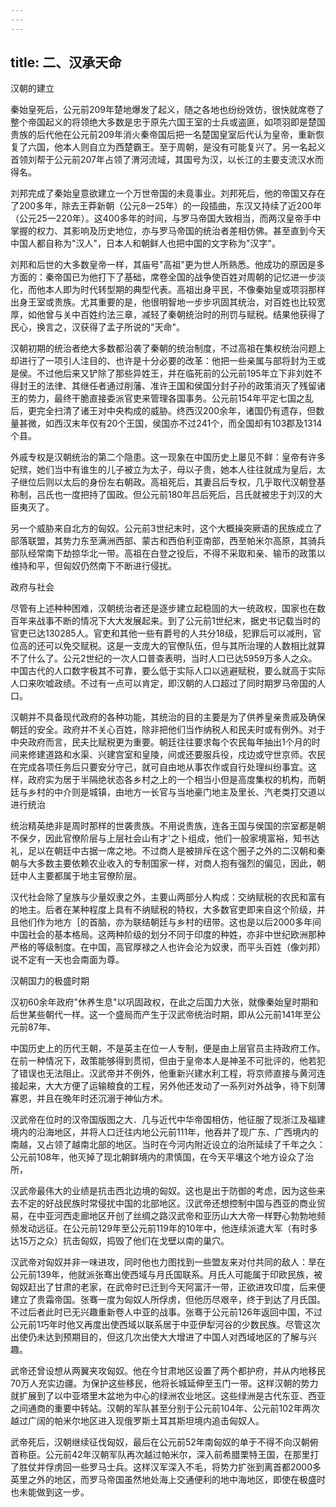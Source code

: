 ```yaml
---
---
---
```

title: 二、汉承天命
---



汉朝的建立

秦始皇死后，公元前209年楚地爆发了起义，随之各地也纷纷效仿，很快就席卷了整个帝国起义的将领绝大多数是忠于原先六国王室的士兵或盗匪，如项羽即是楚国贵族的后代他在公元前209年消火秦帝国后把一名楚国皇室后代认为皇帝，重新恢复了六国，他本人则自立为西楚霸王。至于周朝，是没有可能复兴了。另一名起义首领刘帮于公元前207年占领了渭河流域，其国号为汉，以长江的主要支流汉水而得名。

刘邦完成了秦始皇意欲建立一个万世帝国的未竟事业。刘邦死后，他的帝国又存在了200多年，除去王莽新朝（公元8一25年）的一段插曲，东汉又持续了近200年（公元25一220年）。这400多年的时间，与罗马帝国大致相当，而两汉皇帝手中掌握的权力、其影响及历史地位，亦与罗马帝国的统治者差相仿佛。甚至直到今天中国人都自称为"汉人"，日本人和朝鲜人也把中国的文字称为"汉字"。

刘邦和后世的大多数皇帝一样，其庙号"高祖"更为世人所熟悉。他成功的原因是多方面的：秦帝国已为他打下了基础，席卷全国的战争使百姓对周朝的记忆进一步淡化，而他本人即为时代转型期的典型代表。高祖出身平民，不像秦始皇或项羽那样出身王室或贵族。尤其重要的是，他很明智地一步步巩固其统治，对百姓也比较宽厚，如他曾与关中百姓约法三章，减轻了秦朝统治时的刑罚与赋税。结果他获得了民心，换言之，汉获得了孟子所说的"天命"。

汉朝初期的统治者绝大多数都沿袭了秦朝的统治制度，不过高祖在集权统治问题上却进行了一项引人注目的、也许是十分必要的改革：他把一些亲属与部将封为王或是侯。不过他后来又铲除了那些异姓王，并在临死前的公元前195年立下非刘姓不得封王的法律、其继任者通过削藩、准许王国和侯国分封子孙的政策消灭了残留诸王的势力，最终干脆直接委派官吏来管理各国事务。公元前154年平定七国之乱后，更完全扫清了诸王对中央构成的威胁。终西汉200余年，诸国仍有遗存，但数量甚微，如西汉末年仅有20个王国，侯国亦不过241个，而全国却有103郡及1314个县。

外戚专权是汉朝统治的第二个隐患。这一现象在中国历史上屡见不鲜：皇帝有许多妃殡，她们当中有谁生的儿子被立为太子，母以子贵，她本人往往就成为皇后，太子继位后则以太后的身份左右朝政。高祖死后，其妻吕后专权，几乎取代汉朝登基称制，吕氏也一度把持了国政。但公元前180年吕后死后，吕氏就被忠于刘汉的大臣夷灭了。

另一个威胁来自北方的匈奴。公元前3世纪末时，这个大概操突厥语的民族成立了部落联盟，其势力东至满洲西部、蒙古和西伯利亚南部，西至帕米尔高原，其骑兵部队经常南下劫掠华北一带。高祖在白登之役后，不得不采取和亲、输币的政策以维持和平，但匈奴仍然南下不断进行侵扰。

政府与社会

尽管有上述种种困难，汉朝统治者还是逐步建立起稳固的大一统政权，国家也在数百年来战事不断的情况下大大发展起来。到了公元前1世纪末，据史书记载当时的官吏已达130285人。官吏和其他一些有爵号的人共分18级，犯罪后可以减刑，官位高的还可以免交赋税。这是一支庞大的官僚队伍，但与其所治理的人数相比就算不了什么了。公元2世纪的一次人口普查表明，当时人口已达5959万多人之众。中国古代的人口数字极其不可靠，要么低于实际人口以逃避赋税，要么就高于实际人口来吹嘘政绩。不过有一点可以肯定，即汉朝的人口超过了同时期罗马帝国的人口。

汉朝并不具备现代政府的各种功能，其统治的目的主要是为了供养皇亲贵戚及确保朝廷的安全。政府并不关心百姓，除非把他们当作纳税人和民夫时或有例外。对于中央政府而言，民夫比赋税更为重要。朝廷往往要求每个农民每年抽出1个月的时间来修建道路和水渠、兴建宫室和皇陵，间或还要服兵役，戍边或守世京师。农民在完成各项任务后只要安分守己，就可自由地从事农作或自行处理纠纷事宜。这样，政府实为居于半隔绝状态各乡村之上的一个相当小但是高度集权的机构，而朝廷与乡村的中介则是城镇，由地方一长官与当地豪门地主及里长、汽老类打交道以进行统治

统治精英绝非是周时那样的世袭贵族。不用说贵族，连各王国与侯国的宗室都是朝不保夕，因此官僚阶层与上层社会山有才'之卜组成，他们一般家境富裕，知书达礼，足以在朝廷中古据一席之地。不过商人是被排斥在这个圈子之外的二汉朝和秦朝与大多数主要依赖农业收入的专制国家一样，对商人抱有强烈的偏见，因此，朝廷中人主要都属于地主官僚阶层。

汉代社会除了皇族与少量奴隶之外，主要山两部分人构成：交纳赋税的农民和富有的地主。后者在某种程度上具有不纳赋税的特权，大多数官吏即来自这个阶级，并且他们作为地方［的首脑，亦为联结朝廷与乡村的纽带。这也是以后2000多年间中国社会的基本格局。这两种阶级的划分不同于印度的种姓，亦非中世纪欧洲那种严格的等级制度。在中国，高官厚禄之人也许会沦为奴隶，而平头百姓（像刘邦）说不定有一天也会南面为尊。

汉朝国力的极盛时期

汉初60余年政府"休养生息"以巩固政权，在此之后国力大张，就像秦始皇时期和后世某些朝代一样。这一个盛局而产生于汉武帝统治时期，即从公元前141年至公元前87年、

中国历史上的历代王朝，不是英主在位一人专制，便是由上层官员主持政府工作。在前一种情况下，政策能够得到贯彻，但由于皇帝本人是神圣不可批评的，他若犯了错误也无法阻止。汉武帝并不例外，他重新兴建水利工程，将京师直接与黄河连接起来，大大方便了运输粮食的工程，另外他还发动了一系列对外战争，待下刻薄寡恩，并且在晚年时还沉溺于神仙方术。

汉武帝在位时的汉帝国版图之大．几与近代中华帝国相仿，他征服了现浙江及福建境内的沿海地区，并将人口迁往内地公元前111年，他吞并了现广东、广西境内的南越，又占领了越南北部的地区。当时在今河内附近设立的治所延续了千年之久：公元前108年，他灭掉了现北朝鲜境内的肃慎国，在今天平壤这个地方设众了治所，

汉武帝最伟大的业绩是抗击西北边境的匈奴。这也是出于防御的考虑，因为这些来去不定的好战民族时常侵扰中国的北部地区。汉武帝还想控制中国与西亚的商业贸易，在中亚河西走廊地区开创了丝绸之路汉武帝和亚历山大大帝一样野心勃勃地频频发动远征。在公元前129年至公元前119年的10年中，他连续派遣大军（有时多达15万之众）抗击匈奴，捣毁了他们在戈壁以南的巢穴。

汉武帝对匈奴并非一味进攻，同时他也力图找到一些盟友来对付共同的敌人：旱在公元前139年，他就派张骞出使西域与月氏国联系。月氏人可能属于印欧民族，被匈奴赶出了甘肃的老家，在武帝时已迁到今天阿富汗一带，正欲进攻印度，后来便建立了贵霜帝国。张骞一度为匈奴人所俘虏，但他历尽艰辛，终于到达了月氏国。不过后者此时已无兴趣重新卷人中亚的战事。张骞于公元前126年返回中国，不过公元前1巧年时他又再度出使西域以联系居于中亚伊犁河谷的少数民族。尽管这次出使仍未达到预期目的，但这几次出使大大增进了中国人对西域地区的了解与兴趣。

武帝还曾设想从两翼夹攻匈奴。他在今甘肃地区设置了两个都护府，并从内地移民70万人充实边疆。为保护这些移民，他将长城延伸至玉门一带。这样汉朝的势力就扩展到了以中亚塔里木盆地为中心的绿洲农业地区。这些绿洲是古代东亚、西亚之间通商的重要中转站。汉朝的军队甚至分别于公元前104年、公元前102年两次越过广阔的帕米尔地区进入现俄罗斯土耳其斯坦境内追击匈奴人。

武帝死后，汉朝继续征伐匈奴，最后在公元前52年南匈奴的单于不得不向汉朝俯首称臣。公元前42年汉朝军队再次越过帕米尔，深入前希腊栗特王国，在那里打了胜仗并俘虏回一些罗马士兵。这样汉军深入不毛，将势力扩张到离首都2000多英里之外的地区，而罗马帝国虽然地处海上交通便利的地中海地区，即使在极盛时也未能做到这一步。